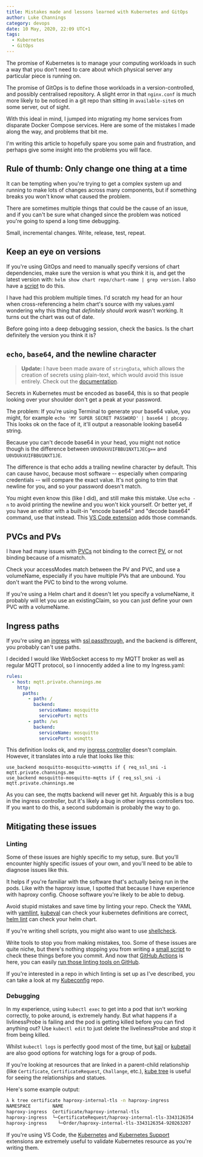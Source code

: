 ```yaml
---
title: Mistakes made and lessons learned with Kubernetes and GitOps
author: Luke Channings
category: devops
date: 10 May, 2020, 22:09 UTC+1
tags:
  - Kubernetes
  - GitOps
---
```


The promise of Kubernetes is to manage your computing workloads in such a way that you don't need to care about which physical server any particular piece is running on.

The promise of GitOps is to define those workloads in a version-controlled, and possibly centralised repository. A slight error in that `nginx.conf` is much more likely to be noticed in a git repo than sitting in `available-site`s on some server, out of sight.

With this ideal in mind, I jumped into migrating my home services from disparate Docker Compose services. Here are some of the mistakes I made along the way, and problems that bit me.

I'm writing this article to hopefully spare you some pain and frustration, and perhaps give some insight into the problems you will face.

## Rule of thumb: Only change one thing at a time

It can be tempting when you're trying to get a complex system up and running to make lots of changes across many components, but if something breaks you won't know what caused the problem.

There are sometimes multiple things that could be the cause of an issue, and if you can't be sure what changed since the problem was noticed you're going to spend a long time debugging.

Small, incremental changes. Write, release, test, repeat.

## Keep an eye on versions

If you're using GitOps and need to manually specify versions of chart dependencies, make sure the version is what you think it is, and get the latest version with: `helm show chart repo/chart-name | grep version`. I also have a [script](https://github.com/LukeChannings/kube-config/tree/master/scripts/helm-tools#compare-helm-versions) to do this.

I have had this problem multiple times. I'd scratch my head for an hour when cross-referencing a helm chart's source with my values.yaml wondering why this thing that _definitely should work_ wasn't working. It turns out the chart was out of date.

Before going into a deep debugging session, check the basics. Is the chart definitely the version you think it is?

## `echo`, `base64`, and the newline character

> **Update:** I have been made aware of `stringData`, which allows the creation of secrets using plain-text, which would avoid this issue entirely. Check out the [documentation](https://kubernetes.io/docs/concepts/configuration/secret/#creating-a-secret-manually).

Secrets in Kubernetes must be encoded as base64, this is so that people looking over your shoulder don't get a peak at your password.

The problem: If you're using Terminal to generate your base64 value, you might, for example `echo 'MY SUPER SECRET PASSWORD' | base64 | pbcopy`. This looks ok on the face of it, it'll output a reasonable looking base64 string.

Because you can't decode base64 in your head, you might not notice though is the difference between `U0VDUkVUIFBBU1NXT1JECg==` and `U0VDUkVUIFBBU1NXT1JE`.

The difference is that echo adds a trailing newline character by default. This can cause havoc, because most software -- especially when comparing credentials -- will compare the exact value. It's not going to trim that newline for you, and so your password doesn't match.

You might even know this (like I did), and still make this mistake. Use `echo -n` to avoid printing the newline and you won't kick yourself. Or better yet, if you have an editor with a built-in "encode base64" and "decode base64" command, use that instead. This [VS Code extension](https://marketplace.visualstudio.com/items?itemName=ipedrazas.kubernetes-snippets) adds those commands.

## PVCs and PVs

I have had many issues with [PVCs](https://kubernetes.io/docs/concepts/storage/persistent-volumes/#claims-as-volumes) not binding to the correct [PV](), or not binding because of a mismatch.

Check your accessModes match between the PV and PVC, and use a volumeName, especially if you have multiple PVs that are unbound. You don't want the PVC to bind to the wrong volume.

If you're using a Helm chart and it doesn't let you specify a volumeName, it probably will let you use an existingClaim, so you can just define your own PVC with a volumeName.

## Ingress paths

If you're using an [ingress](https://kubernetes.io/docs/concepts/services-networking/ingress/) with [ssl passthrough](https://github.com/haproxytech/kubernetes-ingress/blob/master/documentation/README.md#https), and the backend is different, you probably can't use paths.

I decided I would like WebSocket access to my MQTT broker as well as regular MQTT protocol, so I innocently added a line to my Ingress.yaml:

```yaml
rules:
  - host: mqtt.private.channings.me
    http:
      paths:
        - path: /
          backend:
            serviceName: mosquitto
            servicePort: mqtts
        - path: /ws
          backend:
            serviceName: mosquitto
            servicePort: wsmqtts
```

This definition looks ok, and my [ingress controller](https://github.com/haproxytech/kubernetes-ingress) doesn't complain. However, it translates into a rule that looks like this:

```
use_backend mosquitto-mosquitto-wsmqtts if { req_ssl_sni -i mqtt.private.channings.me
use_backend mosquitto-mosquitto-mqtts if { req_ssl_sni -i mqtt.private.channings.me
```

As you can see, the mqtts backend will never get hit. Arguably this is a bug in the ingress controller, but it's likely a bug in other ingress controllers too. If you want to do this, a second subdomain is probably the way to go.

## Mitigating these issues

### Linting

Some of these issues are highly specific to my setup, sure. But you'll encounter highly specific issues of your own, and you'll need to be able to diagnose issues like this.

It helps if you're familiar with the software that's actually being run in the pods. Like with the haproxy issue, I spotted that because I have experience with haproxy config. Choose software you're likely to be able to debug.

Avoid stupid mistakes and save time by linting your repo. Check the YAML with [yamllint](https://yamllint.readthedocs.io/en/stable/), [kubeval](https://www.kubeval.com) can check your kubernetes definitions are correct, [helm lint](https://helm.sh/docs/helm/helm_lint/) can check your helm chart.

If you're writing shell scripts, you might also want to use [shellcheck](https://www.shellcheck.net).

Write tools to stop you from making mistakes, too. Some of these issues are quite niche, but there's nothing stopping you from writing a [small script](https://github.com/LukeChannings/kube-config/blob/master/scripts/lint.sh) to check these things before you commit. And now that [GitHub Actions](https://github.com/features/actions) is here, you can easily [run those linting tools on GitHub](https://github.com/LukeChannings/kube-config/blob/master/.github/workflows/lint.yaml).

If you're interested in a repo in which linting is set up as I've described, you can take a look at my [Kubeconfig](https://github.com/LukeChannings/kube-config) repo.

### Debugging

In my experience, using `kubectl exec` to get into a pod that isn't working correctly, to poke around, is extremely handy. But what happens if a livlinessProbe is failing and the pod is getting killed before you can find anything out? Use `kubectl edit` to just delete the livelinessProbe and stop it from being killed.

Whilst `kubectl logs` is perfectly good most of the time, but [kail](https://github.com/boz/kail) or [kubetail](https://github.com/johanhaleby/kubetail) are also good options for watching logs for a group of pods.

If you're looking at resources that are linked in a parent-child relationship (like `Certificate`, `CertificateRequest`, `Challange`, etc.), [kube tree](https://github.com/ahmetb/kubectl-tree) is useful for seeing the relationships and statues.

Here's some example output:

```bash
λ k tree certificate haproxy-internal-tls -n haproxy-ingress
NAMESPACE        NAME                                                  READY  REASON  AGE
haproxy-ingress  Certificate/haproxy-internal-tls                      True   Ready   100m
haproxy-ingress  └─CertificateRequest/haproxy-internal-tls-3343126354  True   Issued  95m
haproxy-ingress    └─Order/haproxy-internal-tls-3343126354-920263207   -              95m
```

If you're using VS Code, the [Kubernetes](https://marketplace.visualstudio.com/items?itemName=ms-kubernetes-tools.vscode-kubernetes-tools) and [Kubernetes Support](https://marketplace.visualstudio.com/items?itemName=ipedrazas.kubernetes-snippets) extensions are extremely useful to validate Kubernetes resource as you're writing them.
